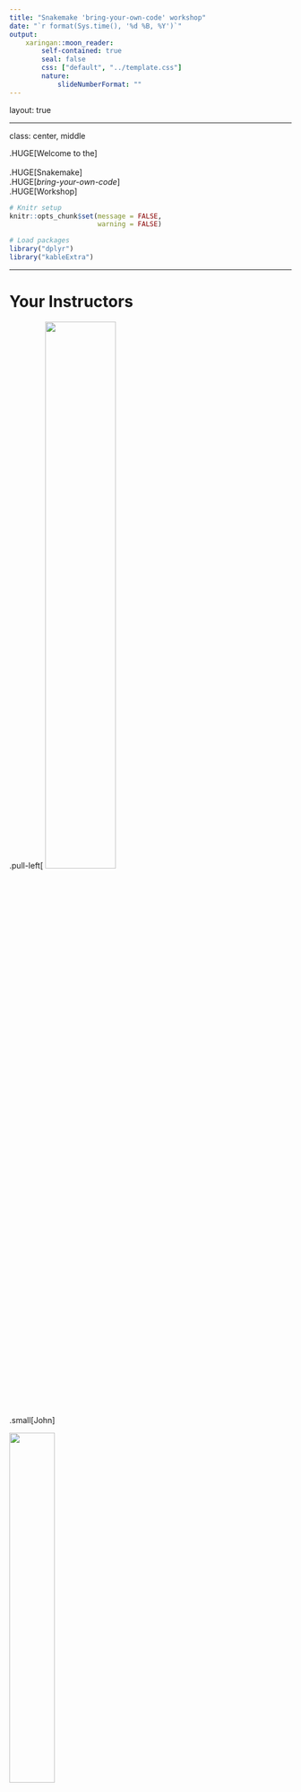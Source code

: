 ```yaml
---
title: "Snakemake 'bring-your-own-code' workshop"
date: "`r format(Sys.time(), '%d %B, %Y')`"
output:
    xaringan::moon_reader:
        self-contained: true
        seal: false
        css: ["default", "../template.css"]
        nature:
            slideNumberFormat: ""
---
```


layout: true
<div class="scilife-logo"></div>
<div class="nbis-logo"></div>

---

class: center, middle

.HUGE[Welcome to the]
<br>
<br>
.HUGE[Snakemake]
<br>
.HUGE[_bring-your-own-code_]
<br>
.HUGE[Workshop]

```r
# Knitr setup
knitr::opts_chunk$set(message = FALSE,
                      warning = FALSE)

# Load packages
library("dplyr")
library("kableExtra")
```

---

# Your Instructors

.pull-left[
<img src="john-sundh.jpg" width=50%/>
<br>
.small[John]

<img src="per-unneberg.jpg" width=40%/>
<br>
.small[Per]
]

.pull-right[
<img src="erik-fasterius.jpg" width=50%/>
<br>
.small[Erik]

<img src="verena-kutschera.jpg" width=50%/>
<br>
.small[Verena]
]

---

# Zoom etiquette

* Please keep your .green[webcam] on, unless you have problems with your internet connection


* .green[Lectures]
    * Please stay muted
    * If you have a question, use the raise-your-hand function (via "Participants") or write in the zoom chat


* .green[Breakout rooms]
    * Feel free to stay unmuted, unless there is a lot of background noise


---

# Slack

* Please join the Slack workspace (.green[nbissnakemakebyoc.slack.com], link in the email)

* Here we will post announcements and lecture slides (#.green[general] channel)

* You can ask snakemake questions in the #.green[snakemake-issues] channel

* If you are kicked out of zoom or have other zoom-related issues, contact us in the #.green[zoom-issues] channel

.center[<img src="slack.png", width=60%/>]

---

# Schedule

.center[<img src="day1.png", width=80%/>]

---

# Schedule

.center[<img src="day2.png", width=80%/>]

---

# Schedule

.center[<img src="day3.png", width=80%/>]

---

# Breakout room groups

Group 1:
* .green[John], Margherita, Jonas, Rashmi

Group 2:
* .green[Per], Prasoon, George, Valentina

Group 3:
* .green[Erik], Daniel, Johan, Julie

---

# Breakout room feedback session (today)

* You will be in a .green[breakout room] with your group (incl. instructor)

* Each of you .green[presents] their project to your group

* You have .green[30 minutes], incl. questions and feedback from your group

* This will hopefully help you to find a .green[starting point] to work on your project

.center[<img src="windows-p74ndnYWRY4-unsplash.jpg" width=50%/>]

---

# Breakout room coding sessions (days 2 and 3)

* You will be in a .green[breakout room] with your group (incl. instructor)

* There, you will each .green[work individually] on your project

* You can .green[ask questions] whenever you need help

* Your instructor will try to .green[help], but all participants are encouraged to help each other

.center[<img src="john-schnobrich-FlPc9_VocJ4-unsplash.jpg" width=50%/>]

---

# Feedback sessions (days 2 and 3)

* At the end of each day, after the coding sessions

* In the main zoom room

* Time to .green[discuss open questions] that were difficult to solve in the groups

.center[<img src="cx-insight-YloghyfD7e8-unsplash.jpg" width=50%/>]

---

class: center, middle

.HUGE[Questions?]

---
